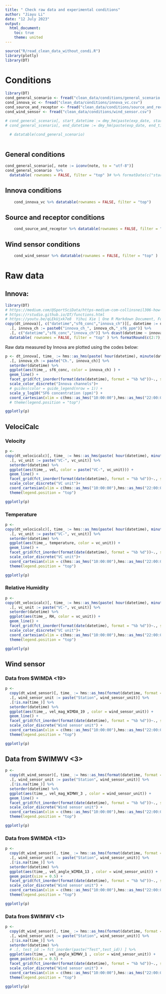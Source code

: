 ```yaml
---
title: " Check raw data and experimental conditions"
author: "Jiayu Li"
date: "12 July 2023"
output:
  html_document:
    toc: true
    theme: united
---
```


```r
source("R/read_clean_data_without_condi.R")
library(plotly)
library(DT)
```


# Conditions
```r
library(DT)
cond_general_scenario <- fread("clean_data/conditions/general_scenario.csv")
cond_innova_vc <- fread("clean_data/conditions/innova_vc.csv")
cond_source_and_receptor <- fread("clean_data/conditions/source_and_receptor.csv")
cond_wind_sensor <- fread("clean_data/conditions/wind_sensor.csv")

# cond_general_scenario[, start_datetime := dmy_hm(paste(exp_date, start_time) ) - hours(8)]
# cond_general_scenario[, end_datetime := dmy_hm(paste(exp_date, end_time) )- hours(8)]

  # datatable(cond_general_scenario)
  

```

## General conditions
```r
cond_general_scenario[, note := iconv(note, to = "utf-8")]
cond_general_scenario  %>%
  datatable( rownames = FALSE, filter = "top" )# %>% formatDate(c("start_datetime","end_datetime"), method = "toLocaleString")
```

## Innova conditions
```r
    cond_innova_vc %>% datatable(rownames = FALSE, filter = "top")
```

## Source and receptor conditions
```r
    cond_source_and_receptor %>% datatable(rownames = FALSE, filter = "top" )
```

## Wind sensor conditions
```r
    cond_wind_sensor %>% datatable(rownames = FALSE, filter = "top" )
```





# Raw data

## Innova:

```r
library(DT)
# https://medium.com/@SportSciData/https-medium-com-collinsneil306-how-to-create-interactive-reports-with-r-markdown-part-i-4fa9df46cd9
# https://rstudio.github.io/DT/functions.html
# https://youtu.be/qLEkUjxk7e8  Yihui Xie | One R Markdown Document, Fourteen Demos | RStudio (2020)
copy(dt_innova)[, c("datetime","sf6_conc","innova_ch")][, datetime := datetime - hours(8)] %>% 
  .[, innova_ch := paste0("innova_ch_", innova_ch,"_sf6_ppm")] %>%
  .[, c("datetime","sf6_conc","innova_ch")] %>% dcast(datetime ~ innova_ch, value.var = "sf6_conc") %>%
  datatable( rownames = FALSE, filter = "top" ) %>% formatRound(c(2:7), 3) %>% formatDate('datetime', method = "toLocaleString")
```

Raw data measured by Innova are plotted using the codes below:

```r
p <- dt_innova[, time_ := hms::as_hms(paste( hour(datetime), minute(datetime), second(datetime), sep = ":") )]%>% 
  .[, innova_ch := paste("Ch.", innova_ch)] %>%
  setorder(datetime) %>%
  ggplot(aes(time_, sf6_conc, color = innova_ch) ) +
  geom_line() + 
  facet_grid(fct_inorder(format(date(datetime), format = "%b %d"))~., scales = "free_y") +
  scale_color_discrete("Innova channels")+
  # guides(color = guide_legend(nrow = 1)) +
  scale_y_log10("SF6 concentration (ppm)") +
  coord_cartesian(xlim = c(hms::as_hms("10:00:00"),hms::as_hms("22:00:00")) ) #+
  # theme(legend.position = "top")

ggplotly(p)
```


## VelociCalc
### Velocity
```r
p <- 
copy(dt_velocicalc)[, time_ := hms::as_hms(paste( hour(datetime), minute(datetime), second(datetime), sep = ":") )]%>% 
  .[, vc_unit := paste("VC-", vc_unit)] %>%
  setorder(datetime) %>%
  ggplot(aes(time_, vel, color = paste("VC-", vc_unit))) +
  geom_line() + 
  facet_grid(fct_inorder(format(date(datetime), format = "%b %d"))~., scales = "free_y") +
  scale_color_discrete("VC unit")+
  coord_cartesian(xlim = c(hms::as_hms("10:00:00"),hms::as_hms("22:00:00")) ) +
  theme(legend.position = "top")

ggplotly(p)
```

### Temperature
```r
p <- 
copy(dt_velocicalc)[, time_ := hms::as_hms(paste( hour(datetime), minute(datetime), second(datetime), sep = ":") )]%>% 
  .[, vc_unit := paste("VC-", vc_unit)] %>%
  setorder(datetime) %>%
  ggplot(aes(time_, temperature, color = vc_unit)) +
  geom_line() + 
  facet_grid(fct_inorder(format(date(datetime), format = "%b %d"))~., scales = "free_y") +
  scale_color_discrete("VC unit")+
  coord_cartesian(xlim = c(hms::as_hms("10:00:00"),hms::as_hms("22:00:00")) ) +
  theme(legend.position = "top")

ggplotly(p)
```

### Relative Humidity
```r
p <- 
copy(dt_velocicalc)[, time_ := hms::as_hms(paste( hour(datetime), minute(datetime), second(datetime), sep = ":") )]%>% 
  .[, vc_unit := paste("VC-", vc_unit)] %>%
  setorder(datetime) %>%
  ggplot(aes(time_, RH, color = vc_unit)) +
  geom_line() + 
  facet_grid(fct_inorder(format(date(datetime), format = "%b %d"))~., scales = "free_y") +
  scale_color_discrete("VC unit")+
  coord_cartesian(xlim = c(hms::as_hms("10:00:00"),hms::as_hms("22:00:00")) ) +
  theme(legend.position = "top")

ggplotly(p)
```

## Wind sensor
### Data from $WIMDA <19>

```r
p <- 
  copy(dt_wind_sensor)[, time_ := hms::as_hms(format(datetime, format = "%H:%M:%S") )] %>% 
  .[, wind_sensor_unit := paste("Station", wind_sensor_unit)] %>%
  .[!is.na(time_)] %>%
  setorder(datetime) %>%
  ggplot(aes(time_, vel_mag_WIMDA_19 , color = wind_sensor_unit)) +
  geom_line() + 
  facet_grid(fct_inorder(format(date(datetime), format = "%b %d"))~., scales = "free_y") +
  scale_color_discrete("Wind sensor unit") +
  coord_cartesian(xlim = c(hms::as_hms("10:00:00"),hms::as_hms("22:00:00")) ) +
  theme(legend.position = "top")

ggplotly(p)
```

## Data from $WIMWV <3>
```r
p <- 
  copy(dt_wind_sensor)[, time_ := hms::as_hms(format(datetime, format = "%H:%M:%S") )] %>% 
  .[, wind_sensor_unit := paste("Station", wind_sensor_unit)] %>%
  .[!is.na(time_)] %>%
  setorder(datetime) %>%
  ggplot(aes(time_, vel_mag_WIMWV_3 , color = wind_sensor_unit)) +
  geom_line() + 
  facet_grid(fct_inorder(format(date(datetime), format = "%b %d"))~., scales = "free_y") +
  scale_color_discrete("Wind sensor unit") +
  coord_cartesian(xlim = c(hms::as_hms("10:00:00"),hms::as_hms("22:00:00")) ) +
  theme(legend.position = "top")

ggplotly(p)
```

### Data from $WIMDA <13>
```r
p <- 
  copy(dt_wind_sensor)[, time_ := hms::as_hms(format(datetime, format = "%H:%M:%S") )] %>% 
  .[, wind_sensor_unit := paste("Station", wind_sensor_unit)] %>%
  .[!is.na(time_)] %>%
  setorder(datetime) %>%
  ggplot(aes(time_, vel_angle_WIMDA_13 , color = wind_sensor_unit)) +
  geom_point(size = 0.5) + 
  facet_grid(fct_inorder(format(date(datetime), format = "%b %d"))~., scales = "free_y") +
  scale_color_discrete("Wind sensor unit") +
  coord_cartesian(xlim = c(hms::as_hms("10:00:00"),hms::as_hms("22:00:00")) ) +
  theme(legend.position = "top")

ggplotly(p)
```

### Data from $WIMWV <1>
```r
p <- 
  copy(dt_wind_sensor)[, time_ := hms::as_hms(format(datetime, format = "%H:%M:%S") )] %>% 
  .[, wind_sensor_unit := paste("Station", wind_sensor_unit)] %>%
  .[!is.na(time_)] %>%
  setorder(datetime) %>%
  # .[, test_id := fct_inorder(paste("Test",test_id)) ] %>% 
  ggplot(aes(time_, vel_angle_WIMWV_1 , color = wind_sensor_unit)) +
  geom_point(size = 0.5) + 
  facet_grid(fct_inorder(format(date(datetime), format = "%b %d"))~., scales = "free_y") +
  scale_color_discrete("Wind sensor unit") +
  coord_cartesian(xlim = c(hms::as_hms("10:00:00"),hms::as_hms("22:00:00")) ) +
  theme(legend.position = "top")

ggplotly(p)
```
